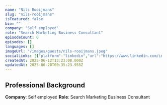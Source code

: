```yaml
---
name: "Nils Rooijmans"
slug: "nils-rooijmans"
isFeatured: false
bio: ""
company: "Self employed"
role: "Search Marketing Business Consultant"
episodeCount: 0
episodes: []
languages: []
imageUrl: "/images/guests/nils-rooijmans.jpeg"
socialLinks: [{"platform":"linkedin","url":"https://www.linkedin.com/in/nilsrooijmans"}]
createdAt: 2025-06-12T13:23:08.000Z
updatedAt: 2025-06-20T00:35:23.955Z
---
```


## Professional Background

**Company**: Self employed
**Role**: Search Marketing Business Consultant
